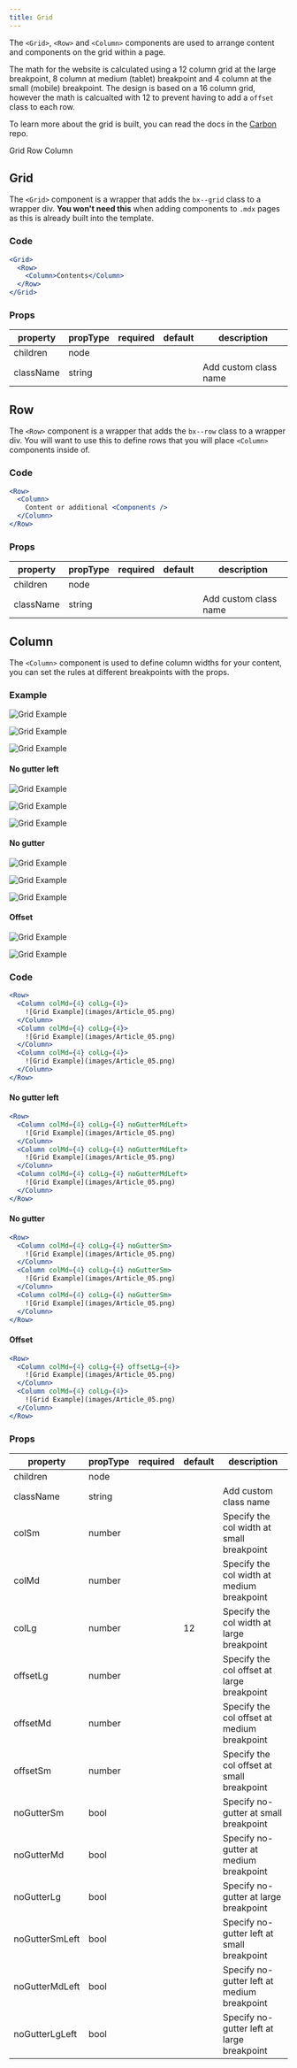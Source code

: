 ```yaml
---
title: Grid
---
```


<PageDescription>

The `<Grid>`, `<Row>` and `<Column>` components are used to arrange content and components on the grid within a page.

</PageDescription>

The math for the website is calculated using a 12 column grid at the large breakpoint, 8 column at medium (tablet) breakpoint and 4 column at the small (mobile) breakpoint. The design is based on a 16 column grid, however the math is calcualted with 12 to prevent having to add a `offset` class to each row.

To learn more about the grid is built, you can read the docs in the [Carbon](https://github.com/carbon-design-system/carbon/tree/master/packages/grid) repo.

<AnchorLinks>
  <AnchorLink>Grid</AnchorLink>
  <AnchorLink>Row</AnchorLink>
  <AnchorLink>Column</AnchorLink>
</AnchorLinks>

## Grid

<PageDescription>

The `<Grid>` component is a wrapper that adds the `bx--grid` class to a wrapper div. **You won't need this** when adding components to `.mdx` pages as this is already built into the template.

</PageDescription>

### Code

```jsx path=components/Grid.js src=https://github.com/carbon-design-system/gatsby-theme-carbon/tree/master/packages/gatsby-theme-carbon/src/components/Grid
<Grid>
  <Row>
    <Column>Contents</Column>
  </Row>
</Grid>
```

### Props

| property  | propType | required | default | description           |
| --------- | -------- | -------- | ------- | --------------------- |
| children  | node     |          |         |                       |
| className | string   |          |         | Add custom class name |

## Row

<PageDescription>

The `<Row>` component is a wrapper that adds the `bx--row` class to a wrapper div. You will want to use this to define rows that you will place `<Column>` components inside of.

</PageDescription>

### Code

```jsx path=components/Grid.js src=https://github.com/carbon-design-system/gatsby-theme-carbon/tree/master/packages/gatsby-theme-carbon/src/components/Grid
<Row>
  <Column>
    Content or additional <Components />
  </Column>
</Row>
```

### Props

| property  | propType | required | default | description           |
| --------- | -------- | -------- | ------- | --------------------- |
| children  | node     |          |         |                       |
| className | string   |          |         | Add custom class name |

## Column

<PageDescription>

The `<Column>` component is used to define column widths for your content, you can set the rules at different breakpoints with the props.

</PageDescription>

### Example

<Row>
<Column colMd={4} colLg={4}>

![Grid Example](images/Article_05.png)

</Column>
<Column colMd={4} colLg={4}>

![Grid Example](images/Article_05.png)

</Column>
<Column colMd={4} colLg={4}>

![Grid Example](images/Article_05.png)

</Column>
</Row>

#### No gutter left

<Row>
<Column colMd={4} colLg={4} noGutterMdLeft>

![Grid Example](images/Article_05.png)

</Column>
<Column colMd={4} colLg={4} noGutterMdLeft>

![Grid Example](images/Article_05.png)

</Column>
<Column colMd={4} colLg={4} noGutterMdLeft>

![Grid Example](images/Article_05.png)

</Column>
</Row>

#### No gutter

<Row>
<Column colMd={4} colLg={4} noGutterSm>

![Grid Example](images/Article_05.png)

</Column>
<Column colMd={4} colLg={4} noGutterSm>

![Grid Example](images/Article_05.png)

</Column>
<Column colMd={4} colLg={4} noGutterSm>

![Grid Example](images/Article_05.png)

</Column>
</Row>

#### Offset

<Row>
<Column colMd={4} colLg={4} offsetLg={4}>

![Grid Example](images/Article_05.png)

</Column>
<Column colMd={4} colLg={4}>

![Grid Example](images/Article_05.png)

</Column>
</Row>

### Code

```jsx path=components/Grid.js src=https://github.com/carbon-design-system/gatsby-theme-carbon/tree/master/packages/gatsby-theme-carbon/src/components/Grid
<Row>
  <Column colMd={4} colLg={4}>
    ![Grid Example](images/Article_05.png)
  </Column>
  <Column colMd={4} colLg={4}>
    ![Grid Example](images/Article_05.png)
  </Column>
  <Column colMd={4} colLg={4}>
    ![Grid Example](images/Article_05.png)
  </Column>
</Row>
```

#### No gutter left

```jsx path=components/Grid.js src=https://github.com/carbon-design-system/gatsby-theme-carbon/tree/master/packages/gatsby-theme-carbon/src/components/Grid
<Row>
  <Column colMd={4} colLg={4} noGutterMdLeft>
    ![Grid Example](images/Article_05.png)
  </Column>
  <Column colMd={4} colLg={4} noGutterMdLeft>
    ![Grid Example](images/Article_05.png)
  </Column>
  <Column colMd={4} colLg={4} noGutterMdLeft>
    ![Grid Example](images/Article_05.png)
  </Column>
</Row>
```

#### No gutter

```jsx path=components/Grid.js src=https://github.com/carbon-design-system/gatsby-theme-carbon/tree/master/packages/gatsby-theme-carbon/src/components/Grid
<Row>
  <Column colMd={4} colLg={4} noGutterSm>
    ![Grid Example](images/Article_05.png)
  </Column>
  <Column colMd={4} colLg={4} noGutterSm>
    ![Grid Example](images/Article_05.png)
  </Column>
  <Column colMd={4} colLg={4} noGutterSm>
    ![Grid Example](images/Article_05.png)
  </Column>
</Row>
```

#### Offset

```jsx path=components/Grid.js src=https://github.com/carbon-design-system/gatsby-theme-carbon/tree/master/packages/gatsby-theme-carbon/src/components/Grid
<Row>
  <Column colMd={4} colLg={4} offsetLg={4}>
    ![Grid Example](images/Article_05.png)
  </Column>
  <Column colMd={4} colLg={4}>
    ![Grid Example](images/Article_05.png)
  </Column>
</Row>
```

### Props

| property       | propType | required | default | description                                 |
| -------------- | -------- | -------- | ------- | ------------------------------------------- |
| children       | node     |          |         |                                             |
| className      | string   |          |         | Add custom class name                       |
| colSm          | number   |          |         | Specify the col width at small breakpoint   |
| colMd          | number   |          |         | Specify the col width at medium breakpoint  |
| colLg          | number   |          | 12      | Specify the col width at large breakpoint   |
| offsetLg       | number   |          |         | Specify the col offset at large breakpoint  |
| offsetMd       | number   |          |         | Specify the col offset at medium breakpoint |
| offsetSm       | number   |          |         | Specify the col offset at small breakpoint  |
| noGutterSm     | bool     |          |         | Specify no-gutter at small breakpoint       |
| noGutterMd     | bool     |          |         | Specify no-gutter at medium breakpoint      |
| noGutterLg     | bool     |          |         | Specify no-gutter at large breakpoint       |
| noGutterSmLeft | bool     |          |         | Specify no-gutter left at small breakpoint  |
| noGutterMdLeft | bool     |          |         | Specify no-gutter left at medium breakpoint |
| noGutterLgLeft | bool     |          |         | Specify no-gutter left at large breakpoint  |
